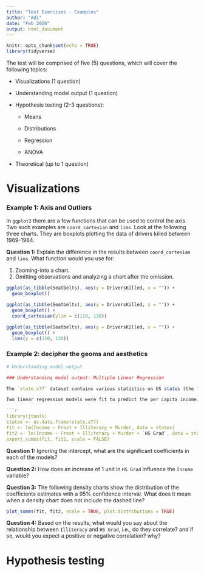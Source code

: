 ```yaml
---
title: "Test Exercises - Examples"
author: "Adi"
date: "Feb 2020"
output: html_document
---
```


```r
knitr::opts_chunk$set(echo = TRUE)
library(tidyverse)
```

The test will be comprised of five (5) questions, which will cover the following topics:

   * Visualizations (1 question)
   
   * Understanding model output (1 question)
   
   * Hypothesis testing (2-3 questions): 
   
      * Means
      
      * Distributions
      
      * Regression
      
      * ANOVA

   * Theoretical (up to 1 question)
   
# Visualizations

### Example 1: Axis and Outliers

In `ggplot2` there are a few functions that can be used to control the axis. Two such examples are `coord_cartesian` and `lims`. Look at the following three charts. They are boxplots plotting the data of drivers killed between 1969-1984. 

**Question 1:** Explain the difference in the results between `coord_cartesian` and `lims`. What function would you use for:

   1. Zooming-into a chart.
   2. Omitting observations and analyzing a chart after the omission.

```r

ggplot(as_tibble(Seatbelts), aes(y = DriversKilled, x = "")) + 
  geom_boxplot()

ggplot(as_tibble(Seatbelts), aes(y = DriversKilled, x = "")) + 
  geom_boxplot() + 
  coord_cartesian(ylim = c(110, 130))

ggplot(as_tibble(Seatbelts), aes(y = DriversKilled, x = "")) + 
  geom_boxplot() + 
  lims(y = c(110, 130))

```

### Example 2: decipher the geoms and aesthetics

```r

# Understanding model output

### Understanding model output: Multiple Linear Regression

The `state.x77` dataset contains various statistics on US states (the 70s). Specifically, it contains the `Income` per capita, `Frost` mean number of days with minimum temprature below freezing, `Illiteracy`, `Murder` murder rate per 100,000 population, `HS Grad` high-school graduates (%).

Two linear regression models were fit to predict the per capita income, the second fit contains `HS Grad` which is not included in the first fit.

```r
library(jtools)
states <- as.data.frame(state.x77)
fit <- lm(Income ~ Frost + Illiteracy + Murder, data = states)
fit2 <- lm(Income ~ Frost + Illiteracy + Murder + `HS Grad`, data = states)
export_summs(fit, fit2, scale = FALSE)
```

**Question 1:** Ignoring the intercept, what are the significant coefficients in each of the models?

**Question 2:** How does an increase of 1 unit in `HS Grad` influence the `Income` variable?

**Question 3:** The following density charts show the distribution of the coefficients estimates with a 95% confidence interval. What does it mean when a density chart does not include the dashed line?

```r
plot_summs(fit, fit2, scale = TRUE, plot.distributions = TRUE)
```

**Question 4:** Based on the results, what would you say about the relationship between `Illiteracy` and `HS Grad`, i.e., do they correlate? and if so, would you expect a positive or negative correlation? why?

# Hypothesis testing